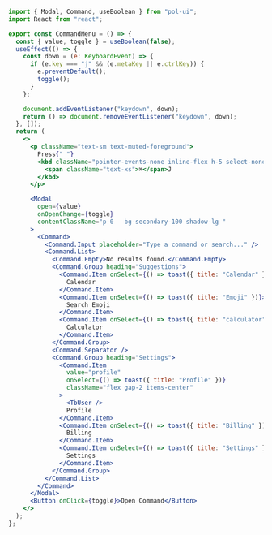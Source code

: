 ```jsx
import { Modal, Command, useBoolean } from "pol-ui";
import React from "react";

export const CommandMenu = () => {
  const { value, toggle } = useBoolean(false);
  useEffect(() => {
    const down = (e: KeyboardEvent) => {
      if (e.key === "j" && (e.metaKey || e.ctrlKey)) {
        e.preventDefault();
        toggle();
      }
    };

    document.addEventListener("keydown", down);
    return () => document.removeEventListener("keydown", down);
  }, []);
  return (
    <>
      <p className="text-sm text-muted-foreground">
        Press{" "}
        <kbd className="pointer-events-none inline-flex h-5 select-none items-center gap-1 rounded border bg-muted px-1.5 font-mono text-[10px] font-medium text-muted-foreground opacity-100">
          <span className="text-xs">⌘</span>J
        </kbd>
      </p>

      <Modal
        open={value}
        onOpenChange={toggle}
        contentClassName="p-0   bg-secondary-100 shadow-lg "
      >
        <Command>
          <Command.Input placeholder="Type a command or search..." />
          <Command.List>
            <Command.Empty>No results found.</Command.Empty>
            <Command.Group heading="Suggestions">
              <Command.Item onSelect={() => toast({ title: "Calendar" })}>
                Calendar
              </Command.Item>
              <Command.Item onSelect={() => toast({ title: "Emoji" })}>
                Search Emoji
              </Command.Item>
              <Command.Item onSelect={() => toast({ title: "calculator" })}>
                Calculator
              </Command.Item>
            </Command.Group>
            <Command.Separator />
            <Command.Group heading="Settings">
              <Command.Item
                value="profile"
                onSelect={() => toast({ title: "Profile" })}
                className="flex gap-2 items-center"
              >
                <TbUser />
                Profile
              </Command.Item>
              <Command.Item onSelect={() => toast({ title: "Billing" })}>
                Billing
              </Command.Item>
              <Command.Item onSelect={() => toast({ title: "Settings" })}>
                Settings
              </Command.Item>
            </Command.Group>
          </Command.List>
        </Command>
      </Modal>
      <Button onClick={toggle}>Open Command</Button>
    </>
  );
};
```

